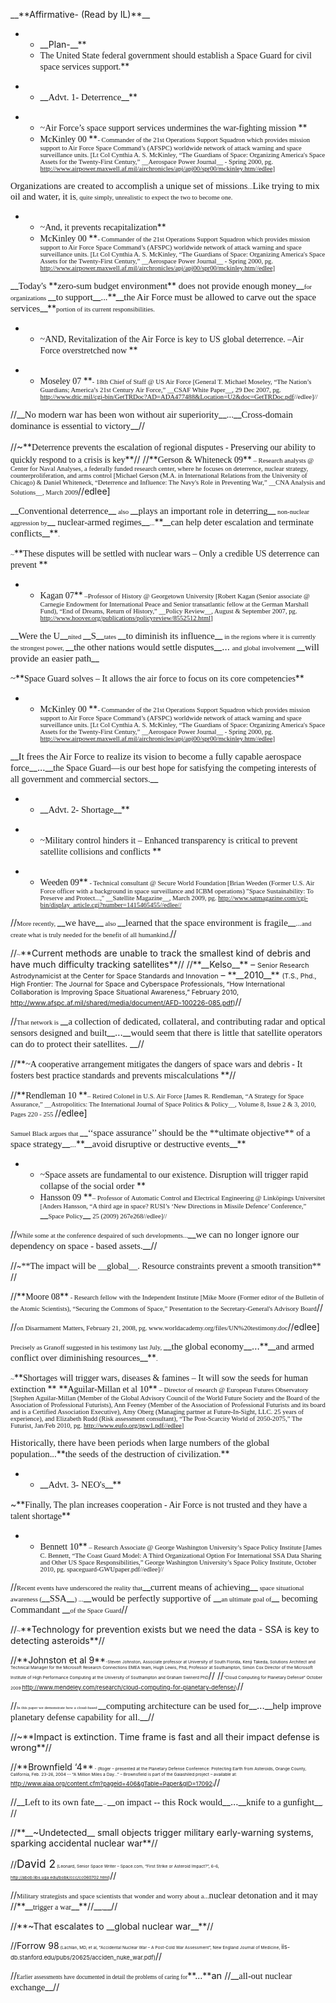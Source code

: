 __**Affirmative- (Read by IL)**__

**__Plan-__**
**<span style="font-family: Garamond,serif;">The United State federal government should establish a Space Guard for civil space services support.</span>**

**__<span style="font-family: Garamond,serif; font-size: 11pt;">Advt. 1- Deterrence</span>__**


**<span style="font-family: Garamond,serif;">~Air Force’s space support services undermines the war-fighting mission </span>**
**<span style="font-family: Garamond,serif;">McKinley 00 </span>**<span style="font-family: Garamond,serif; font-size: 8pt;">- Commander of the 21st Operations Support Squadron which provides mission support to Air Force Space Command’s (AFSPC) worldwide network of attack warning and space surveillance units. [Lt Col Cynthia A. S. McKinley, “The Guardians of Space: Organizing America's Space Assets for the Twenty-First Century,” __Aerospace Power Journal__ - Spring 2000, pg. [[http://www.airpower.maxwell.af.mil/airchronicles/apj/apj00/spr00/mckinley.htm/edlee|http://www.airpower.maxwell.af.mil/airchronicles/apj/apj00/spr00/mckinley.htm//edlee]]]</span>


<span style="font-family: Garamond,serif; font-size: 11pt;">Organizations are created to accomplish a unique set of missions</span><span style="font-family: Garamond,serif; font-size: 8pt;">...</span><span style="font-family: Garamond,serif; font-size: 11pt;">Like trying to mix oil and water, it is</span><span style="font-family: Garamond,serif; font-size: 8pt;">, quite simply, unrealistic to expect the two to become one.</span>



**<span style="font-family: Garamond,serif;">~And, it prevents recapitalization</span>**
**<span style="font-family: Garamond,serif;">McKinley 00 </span>**<span style="font-family: Garamond,serif; font-size: 8pt;">- Commander of the 21st Operations Support Squadron which provides mission support to Air Force Space Command’s (AFSPC) worldwide network of attack warning and space surveillance units. [Lt Col Cynthia A. S. McKinley, “The Guardians of Space: Organizing America's Space Assets for the Twenty-First Century,” __Aerospace Power Journal__ - Spring 2000, pg. [[http://www.airpower.maxwell.af.mil/airchronicles/apj/apj00/spr00/mckinley.htm/edlee|http://www.airpower.maxwell.af.mil/airchronicles/apj/apj00/spr00/mckinley.htm//edlee]]]</span>



__<span style="font-family: Garamond,serif; font-size: 11pt;">Today's </span>**<span style="font-family: Garamond,serif; font-size: 11pt;">zero-sum budget environment</span>**<span style="font-family: Garamond,serif; font-size: 11pt;"> does not provide enough money</span>__<span style="font-family: Garamond,serif; font-size: 8pt;">for organizations </span>__<span style="font-family: Garamond,serif; font-size: 11pt;">to support</span>__<span style="font-family: Garamond,serif; font-size: 11pt;">...</span>**__<span style="font-family: Garamond,serif; font-size: 11pt;">the Air Force must be allowed to carve out the space services</span>__**<span style="font-family: Garamond,serif; font-size: 8pt;">portion of its current responsibilities.</span>



**<span style="font-family: Garamond,serif;">~AND, Revitalization of the Air Force is key to US global deterrence. –Air Force overstretched now </span>**

**<span style="font-family: Garamond,serif;">Moseley 07 </span>**<span style="font-family: Garamond,serif; font-size: 8pt;">- 18th Chief of Staff @ US Air Force [General T. Michael Moseley, “The Nation’s Guardians; America’s 21st Century Air Force,” __CSAF White Paper__, 29 Dec 2007, pg. [[http://www.dtic.mil/cgi-bin/GetTRDoc?AD=ADA477488&Location=U2&doc=GetTRDoc.pdf]]//edlee]//</span>



//__<span style="font-family: Garamond,serif; font-size: 11pt;">No modern war has been won without air superiority</span>__<span style="font-family: Garamond,serif; font-size: 11pt;">...</span>__<span style="font-family: Garamond,serif; font-size: 11pt;">Cross-domain dominance is essential to victory</span>__//


//<span style="font-size: 15px; line-height: 22px;">~</span>**<span style="font-family: Garamond,serif;">Deterrence prevents the escalation of regional disputes - Preserving our ability to quickly respond to a crisis is key</span>**//
//**<span style="font-family: Garamond,serif;">Gerson & Whiteneck 09</span>**<span style="font-family: Garamond,serif; font-size: 8pt;"> – Research analysts @ Center for Naval Analyses, a federally funded research center, where he focuses on deterrence, nuclear strategy, counterproliferation, and arms control [Michael Gerson (M.A. in International Relations from the University of Chicago) & Daniel Whiteneck, “Deterrence and Influence: The Navy's Role in Preventing War,” __CNA Analysis and Solutions__, March 2009</span>//edlee]



__<span style="font-family: Garamond,serif; font-size: 11pt;">Conventional deterrence</span>__<span style="font-family: Garamond,serif; font-size: 8pt;"> also </span>__<span style="font-family: Garamond,serif; font-size: 11pt;">plays an important role in deterring</span>__<span style="font-family: Garamond,serif; font-size: 8pt;"> non-nuclear aggression by</span>__<span style="font-family: Garamond,serif; font-size: 11pt;"> nuclear-armed regimes</span>__<span style="font-family: Garamond,serif; font-size: 8pt;">...</span>**__<span style="font-family: Garamond,serif; font-size: 11pt;">can help deter escalation and terminate conflicts</span>__**<span style="font-family: Garamond,serif; font-size: 8pt;">.</span>



<span style="font-family: Garamond,serif; font-size: 11px; line-height: 16px;">~</span>**<span style="font-family: Garamond,serif;">These disputes will be settled with nuclear wars – Only a credible US deterrence can prevent </span>**
**<span style="font-family: Garamond,serif;">Kagan 07</span>**<span style="font-family: Garamond,serif; font-size: 8pt;"> –Professor of History @ Georgetown University [Robert Kagan (Senior associate @ Carnegie Endowment for International Peace and Senior transatlantic fellow at the German Marshall Fund), “End of Dreams, Return of History,” __Policy Review__, August & September 2007, pg. http://www.hoover.org/publications/policyreview/8552512.html]</span>



__<span style="font-family: Garamond,serif; font-size: 11pt;">Were the U</span>__<span style="font-family: Garamond,serif; font-size: 8pt;">nited </span>__<span style="font-family: Garamond,serif; font-size: 11pt;">S</span>__<span style="font-family: Garamond,serif; font-size: 8pt;">tates </span>__<span style="font-family: Garamond,serif; font-size: 11pt;">to diminish its influence</span>__<span style="font-family: Garamond,serif; font-size: 8pt;"> in the regions where it is currently the strongest power, </span>__<span style="font-family: Garamond,serif; font-size: 11pt;">the other nations would settle disputes</span>__<span style="font-size: 11pt;">...</span>
<span style="font-family: Garamond,serif; font-size: 8pt;">and global involvement </span>__<span style="font-family: Garamond,serif; font-size: 11pt;">will provide an easier path</span>__


<span style="font-family: Garamond,serif; font-size: 11pt;">~</span>**<span style="font-family: Garamond,serif;">Space Guard solves – It allows the air force to focus on its core competencies</span>**

**<span style="font-family: Garamond,serif;">McKinley 00 </span>**<span style="font-family: Garamond,serif; font-size: 8pt;">- Commander of the 21st Operations Support Squadron which provides mission support to Air Force Space Command’s (AFSPC) worldwide network of attack warning and space surveillance units. [Lt Col Cynthia A. S. McKinley, “The Guardians of Space: Organizing America's Space Assets for the Twenty-First Century,” __Aerospace Power Journal__ - Spring 2000, pg. [[http://www.airpower.maxwell.af.mil/airchronicles/apj/apj00/spr00/mckinley.htm/edlee|http://www.airpower.maxwell.af.mil/airchronicles/apj/apj00/spr00/mckinley.htm//edlee]]]</span>




__<span style="font-family: Garamond,serif; font-size: 11pt;">It frees the Air Force to realize its vision to become a fully capable aerospace force</span>__<span style="font-size: 11pt;">...</span>__<span style="font-family: Garamond,serif;">the Space Guard—is our best hope for satisfying the competing interests of all government and commercial sectors.</span>__









**__<span style="font-family: Garamond,serif; font-size: 11pt;">Advt. 2- Shortage</span>__**


**<span style="font-family: Garamond,serif;">~Military control hinders it – Enhanced transparency is critical to prevent satellite collisions and conflicts </span>**

**<span style="font-family: Garamond,serif;">Weeden 09</span>**<span style="font-family: Garamond,serif; font-size: 8pt;"> - Technical consultant @ Secure World Foundation [Brian Weeden (Former U.S. Air Force officer with a background in space surveillance and ICBM operations) "Space Sustainability: To Preserve and Protect...," __Satellite Magazine__, March 2009, pg. http://www.satmagazine.com/cgi-bin/display_article.cgi?number=1415465455//edlee//</span>



//<span style="font-family: Garamond,serif; font-size: 8pt;">More recently, </span>__<span style="font-family: Garamond,serif; font-size: 11pt;">we have</span>__<span style="font-family: Garamond,serif; font-size: 8pt;"> also </span>__<span style="font-family: Garamond,serif; font-size: 11pt;">learned that the space environment is fragile</span>__<span style="font-size: 11px; line-height: 16px;">...</span><span style="font-family: Georgia,serif; font-size: 8pt;">and create what is truly needed for the benefit of all humankind.</span>//




//<span style="font-family: Garamond,serif; font-size: 11px; line-height: 16px;">~</span>**Current methods are unable to track the smallest kind of debris and have much difficulty tracking satellites**//
//**__Kelso__** – <span style="font-size: 8pt;">Senior Research Astrodynamicist at the Center for Space Standards and Innovation</span> – **__2010__** <span style="font-size: 8pt;">(T.S., Phd., High Frontier: The Journal for Space and Cyberspace Professionals, “How International Collaboration is Improving Space Situational Awareness,” February 2010, http://www.afspc.af.mil/shared/media/document/AFD-100226-085.pdf)</span>//



//<span style="font-family: Georgia,serif; font-size: 8pt;">That network is </span>__<span style="font-family: Georgia,serif; font-size: 11pt;">a collection of dedicated, collateral, and contributing radar and optical sensors designed and built</span>__<span style="font-size: 11pt;">...</span>__<span style="font-family: Georgia,serif; font-size: 11pt;">would seem that there is little that satellite operators can do to protect their satellites. </span>__//




//**<span style="font-family: Garamond,serif;">~A cooperative arrangement mitigates the dangers of space wars and debris - It fosters best practice standards and prevents miscalculations </span>**//

//**<span style="font-family: Garamond,serif;">Rendleman 10 </span>**<span style="font-family: Garamond,serif; font-size: 8pt;">– Retired Colonel in U.S. Air Force [James R. Rendleman, “A Strategy for Space Assurance,” __Astropolitics: The International Journal of Space Politics & Policy__, Volume 8, Issue 2 & 3, 2010, Pages 220 - 255 </span>//edlee]


<span style="font-family: Garamond,serif; font-size: 8pt;">Samuel Black argues that </span>__<span style="font-family: Garamond,serif; font-size: 11pt;">‘‘space assurance’’ should be the **ultimate objective** of a space strategy</span>__<span style="font-size: 11px; line-height: 16px;">...</span>**__<span style="font-family: Garamond,serif; font-size: 11pt;">avoid disruptive or destructive events</span>__**



**<span style="font-family: Garamond,serif;">~Space assets are fundamental to our existence. Disruption will trigger rapid collapse of the social order </span>**
**<span style="font-family: Garamond,serif;">Hansson 09 </span>**<span style="font-family: Garamond,serif; font-size: 8pt;">– Professor of Automatic Control and Electrical Engineering @ Linköpings Universitet [Anders Hansson, “A third age in space? RUSI’s ‘New Directions in Missile Defence’ Conference,” </span>__<span style="font-family: Garamond,serif; font-size: 8pt;">Space Policy</span>__<span style="font-family: Garamond,serif; font-size: 8pt;"> 25 (2009) 267e268//edlee]//</span>



//<span style="font-family: Garamond,serif; font-size: 8pt;">While some at the conference despaired of such developments...</span>__<span style="font-family: Garamond,serif; font-size: 11pt;">we can no longer ignore our dependency on space - based assets.</span>__//



//<span style="font-size: 11px; line-height: 16px;">~</span><span style="font-family: Garamond,serif;">**The impact will be __global__. Resource constraints prevent a smooth transition** </span>//

//**<span style="font-family: Garamond,serif;">Moore 08</span>**<span style="font-family: Garamond,serif; font-size: 8pt;"> - Research fellow with the Independent Institute [Mike Moore (Former editor of the Bulletin of the Atomic Scientists), “Securing the Commons of Space,” Presentation to the Secretary-General's Advisory Board</span>//

//<span style="font-family: Garamond,serif; font-size: 8pt;">on Disarmament Matters, February 21, 2008, pg. www.worldacademy.org/files/UN%20testimony.doc</span>//edlee]



<span style="font-family: Garamond,serif; font-size: 8pt;">Precisely as Granoff suggested in his testimony last July, </span>__<span style="font-family: Garamond,serif; font-size: 11pt;">the global economy</span>__<span style="font-size: 11pt;">...</span>**__<span style="font-family: Garamond,serif; font-size: 11pt;">and armed conflict over diminishing resources</span>__**<span style="font-family: Garamond,serif; font-size: 8pt;">.</span>




<span style="font-family: Garamond,serif; font-size: 11px; line-height: 16px;">~</span>**<span style="font-family: Garamond,serif;">Shortages will trigger wars, diseases & famines – It will sow the seeds for human extinction </span>**
<span class="Underline">**<span style="font-family: Garamond,serif;">Aguilar-Millan et al 10</span>**</span><span style="font-family: Garamond,serif; font-size: 8pt;"> – Director of research @ European Futures Observatory [Stephen Aguilar-Millan (Member of the Global Advisory Council of the World Future Society and the Board of the Association of Professional Futurists), Ann Feeney (Member of the Association of Professional Futurists and its board and is a Certified Association Executive), Amy Oberg (Managing partner at Future-In-Sight, LLC. 25 years of experience), and Elizabeth Rudd (Risk assessment consultant), “The Post-Scarcity World of 2050-2075,” The Futurist, Jan/Feb 2010, pg. [[http://www.eufo.org/psw1.pdf/edlee|http://www.eufo.org/psw1.pdf//edlee]]]</span>



<span style="font-family: Garamond,serif; font-size: 11pt;">Historically, there have been periods when large numbers of the global population...</span>**<span style="font-family: Garamond,serif; font-size: 11pt;">the seeds of the destruction of civilization.</span>**





**<span style="background-color: #ffffff;">__<span style="font-family: Garamond,serif; font-size: 11pt;">Advt. 3- NEO's</span>__</span>**


~**<span style="font-family: Garamond,serif;">Finally, The plan increases cooperation - Air Force is not trusted and they have a talent shortage</span>**
**<span style="font-family: Garamond,serif;">Bennett 10</span>**<span style="font-family: Garamond,serif; font-size: 8pt;"> – Research Associate @ George Washington University’s Space Policy Institute [James C. Bennett, “The Coast Guard Model: A Third Organizational Option For International SSA Data Sharing and Other US Space Responsibilities,” George Washington University’s Space Policy Institute, October 2010, pg. spaceguard-GWUpaper.pdf//edlee]//</span>

//<span style="font-family: Garamond,serif; font-size: 8pt;">Recent events have underscored the reality that</span>__<span style="font-family: Garamond,serif; font-size: 11pt;">current means of achieving</span>__<span style="font-family: Garamond,serif; font-size: 8pt;"> space situational awareness (</span>__<span style="font-family: Garamond,serif; font-size: 11pt;">SSA</span>__<span style="font-family: Garamond,serif; font-size: 8pt;">) ...</span>__<span style="font-family: Garamond,serif; font-size: 11pt;">would be perfectly supportive of </span>__<span style="font-family: Garamond,serif; font-size: 8pt;">an ultimate goal of</span>__<span style="font-family: Garamond,serif; font-size: 11pt;"> becoming Commandant </span>__<span style="font-family: Garamond,serif; font-size: 8pt;">of the Space Guard</span>//



//<span style="font-family: Garamond,serif; font-size: 11px; line-height: 16px;">~</span>**Technology for prevention exists but we need the data - SSA is key to detecting asteroids**//

//**Johnston et al 9**<span style="font-size: 5pt;">-Steven Johnston, Associate professor at University of South Florida, Kenji Takeda, Solutions Architect and Technical Manager for the Microsoft Research Connections EMEA team, Hugh Lewis, Phd, Professor at Southampton, Simon Cox Director of the Microsoft Institute of High Performance Computing at the University of Southampton and Graham Swinerd PhD</span>//
//<span style="font-size: 5pt;">“Cloud Computing for Planetary Defense” October 2009 </span><span style="font-size: 7pt;">[[http://www.mendeley.com/research/cloud-computing-for-planetary-defense/]]</span><span style="font-size: 5pt;">)</span>//

//<span style="font-family: Georgia,serif; font-size: 5pt;">In this paper we demonstrate how a cloud-based </span>__<span style="font-family: Georgia,serif; font-size: 11pt;">computing architecture can be used for</span>__<span style="font-size: 11pt;">...</span>__<span style="font-family: Georgia,serif; font-size: 11pt;">help improve planetary defense capability for all.</span>__//



//~**Impact is extinction. Time frame is fast and all their impact defense is wrong**//

//**Brownfield ‘4**<span style="font-size: 5pt;"> - (Roger – presented at the Planetary Defense Conference: Protecting Earth from Asteroids, Orange County, California, Feb. 23-26, 2004 -- “A Million Miles a Day…” – Brownsfield is part of the Gaiashiled project – available at: </span><span style="font-size: 7pt;">[[http://www.aiaa.org/content.cfm?pageid=406&gTable=Paper&gID=17092]]</span><span style="font-size: 5pt;">)</span>//



//__<span style="font-family: Georgia,serif; font-size: 11pt;">Left to its own fate</span>__<span style="font-family: Georgia,serif; font-size: 5pt;"> -- </span>__<span style="font-family: Georgia,serif; font-size: 11pt;">on impact -- this Rock would</span>__<span style="font-size: 11pt;">...</span>__<span style="font-family: Georgia,serif; font-size: 11pt;">knife to a gunfight</span>__<span style="font-family: Georgia,serif; font-size: 5pt;">. </span>//





//**__~Undetected__ small objects trigger military early-warning systems, sparking accidental nuclear war**//

//<span style="font-size: 13pt;">David 2</span><span style="font-size: 5pt;"> (Leonard, Senior Space Writer – Space.com, “First Strike or Asteroid Impact?”, 6-6, http://abob.libs.uga.edu/bobk/ccc/cc060702.html)</span>//

//<span style="font-family: Georgia,serif; font-size: 8pt;">Military strategists and space scientists that wonder and worry about a...</span><span style="font-family: Georgia,serif; font-size: 11pt;">nuclear detonation and it may </span>//**__<span style="font-family: Georgia,serif; font-size: 9pt;">trigger a war</span>__**//__<span style="font-family: Georgia,serif; font-size: 7pt;">,</span>__//


//**~That escalates to __global nuclear war__**//

//<span class="Heading2Char">Forrow 98</span><span style="font-size: 5pt;"> (Lachlan, MD, et al, “Accidental Nuclear War – A Post-Cold War Assessment”, New England Journal of Medicine, </span><span style="font-size: 7pt;">iis-db.stanford.edu/pubs/20625/acciden_nuke_war.pdf)</span>//

//<span style="font-family: Georgia,serif; font-size: 7pt;">Earlier assessments have documented in detail the problems of caring for</span>**...**<span style="font-size: 11pt;">an </span>//__<span style="font-family: Georgia,serif; font-size: 11pt;">all-out nuclear exchange</span>__//
